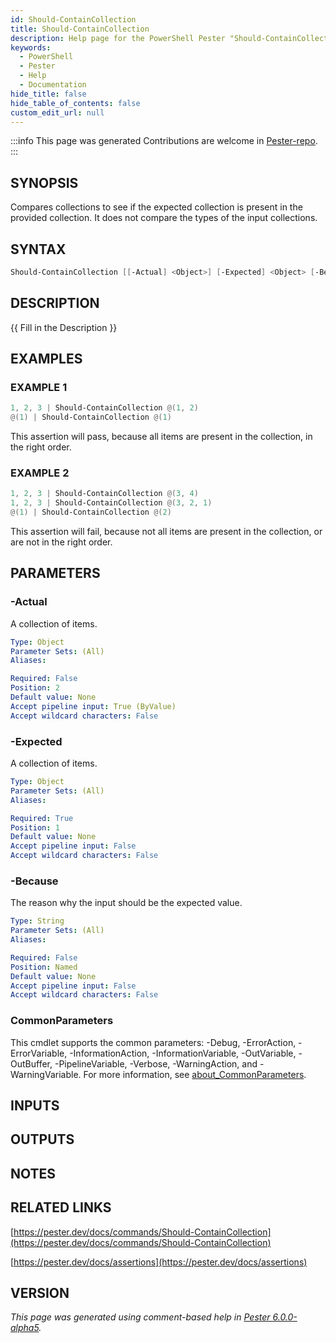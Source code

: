 ```yaml
---
id: Should-ContainCollection
title: Should-ContainCollection
description: Help page for the PowerShell Pester "Should-ContainCollection" command
keywords:
  - PowerShell
  - Pester
  - Help
  - Documentation
hide_title: false
hide_table_of_contents: false
custom_edit_url: null
---
```


:::info This page was generated
Contributions are welcome in [Pester-repo](https://github.com/pester/pester).
:::

## SYNOPSIS

Compares collections to see if the expected collection is present in the provided collection.
It does not compare the types of the input collections.

## SYNTAX

```powershell
Should-ContainCollection [[-Actual] <Object>] [-Expected] <Object> [-Because <String>] [<CommonParameters>]
```

## DESCRIPTION

\{\{ Fill in the Description \}\}

## EXAMPLES

### EXAMPLE 1

```powershell
1, 2, 3 | Should-ContainCollection @(1, 2)
@(1) | Should-ContainCollection @(1)
```

This assertion will pass, because all items are present in the collection, in the right order.

### EXAMPLE 2

```powershell
1, 2, 3 | Should-ContainCollection @(3, 4)
1, 2, 3 | Should-ContainCollection @(3, 2, 1)
@(1) | Should-ContainCollection @(2)
```

This assertion will fail, because not all items are present in the collection, or are not in the right order.

## PARAMETERS

### -Actual

A collection of items.

```yaml
Type: Object
Parameter Sets: (All)
Aliases:

Required: False
Position: 2
Default value: None
Accept pipeline input: True (ByValue)
Accept wildcard characters: False
```

### -Expected

A collection of items.

```yaml
Type: Object
Parameter Sets: (All)
Aliases:

Required: True
Position: 1
Default value: None
Accept pipeline input: False
Accept wildcard characters: False
```

### -Because

The reason why the input should be the expected value.

```yaml
Type: String
Parameter Sets: (All)
Aliases:

Required: False
Position: Named
Default value: None
Accept pipeline input: False
Accept wildcard characters: False
```

### CommonParameters

This cmdlet supports the common parameters: -Debug, -ErrorAction, -ErrorVariable, -InformationAction, -InformationVariable, -OutVariable, -OutBuffer, -PipelineVariable, -Verbose, -WarningAction, and -WarningVariable. For more information, see [about_CommonParameters](http://go.microsoft.com/fwlink/?LinkID=113216).

## INPUTS

## OUTPUTS

## NOTES

## RELATED LINKS

[https://pester.dev/docs/commands/Should-ContainCollection](https://pester.dev/docs/commands/Should-ContainCollection)

[https://pester.dev/docs/assertions](https://pester.dev/docs/assertions)

## VERSION

*This page was generated using comment-based help in [Pester 6.0.0-alpha5](https://github.com/pester/pester).*
